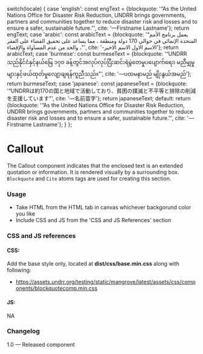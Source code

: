 
  switch(locale) {
    case 'english': const engText = {blockquote: '“As the United Nations Office for Disaster Risk Reduction, UNDRR brings governments, partners and communities together to reduce disaster risk and losses and to ensure a safer, sustainable future.”', cite: '—Firstname Lastname'}; return engText;
    case 'arabic': const arabicText = {blockquote: '“يعمل برنامج الأمم المتحدة الإنمائي في حوالي 170 دولة ومنطقة ، مما يساعد على تحقيق القضاء على الفقر ، والحد من عدم المساواة والإقصاء"', cite: '-الاسم الاول الاسم الاخير'}; return arabicText;
    case 'burmese': const burmeseText = {blockquote: '“UNDRR သည်နိုင်ငံနှင့်နယ်မြေ ၁၇၀ ခန့်တွင်အလုပ်လုပ်ပြီးဆင်းရဲမွဲတေမှုပပျောက်ရေး၊ မညီမျှမှုများနှင့်ဖယ်ထုတ်မှုလျော့ချရန်ကူညီသည်။"', cite: '—ပထမနာမည် မျိုးနွယ်အမည်'}; return burmeseText;
    case 'japanese': const japaneseText = {blockquote: '“UNDRRは約170の国と地域で活動しており、貧困の撲滅と不平等と排除の削減を支援しています"', cite: '—名前苗字'}; return japaneseText;
    default:
      return {blockquote: '“As the United Nations Office for Disaster Risk Reduction, UNDRR brings governments, partners and communities together to reduce disaster risk and losses and to ensure a safer, sustainable future.”', cite: '—Firstname Lastname'};
  }
};

<Meta of={BlockquoteComponentStories} />

# Callout

The Callout component indicates that the enclosed text is an extended quotation or information. It is rendered visually by a surrounding box. `Blockquote` and `Cite` atoms tags are used for creating this section.

<Canvas>
  <Story of={BlockquoteComponentStories.DefaultCallout} />
</Canvas>

### Usage

* Take HTML from the HTML tab in canvas whichever backgorund color you like
* Include CSS and JS from the 'CSS and JS References' section

### CSS and JS references

#### CSS:

Add the base style only, located at **dist/css/base.min.css** along with following:

* https://assets.undrr.org/testing/static/mangrove/latest/assets/css/components/blockquotecomp.min.css

#### JS:

NA

### Changelog

1.0 — Released component

